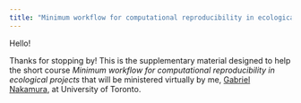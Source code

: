 ```yaml
---
title: "Minimum workflow for computational reproducibility in ecological projects"
---
```


Hello!

Thanks for stopping by! This is the supplementary material designed to help the short course *Minimum workflow for computational reproducibility in ecological projects* that will be ministered virtually by me, [Gabriel Nakamura](https://main--gabrielnakamura.netlify.app/), at University of Toronto.




